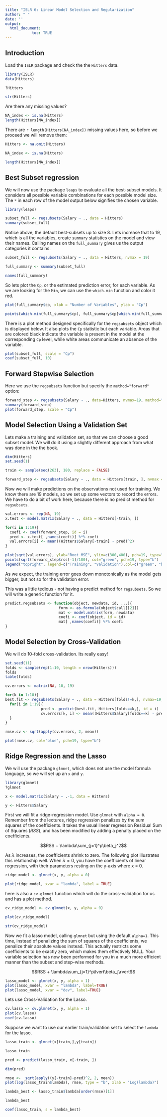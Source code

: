 ```yaml
---
title: "ISLR 6: Linear Model Selection and Regularization"
author: " "
date: ''
output:
  html_document:
            toc: TRUE
---
```


\newpage

## Introduction
Load the `ISLR` package and check the the `Hitters` data.

```r
library(ISLR)
data(Hitters)
```
```r
?Hitters
```
```r
str(Hitters)
```

Are there any missing values?

```r
NA_index <- is.na(Hitters)
length(Hitters[NA_index])
```

There are `r length(Hitters[NA_index])` missing values here, so before we proceed we will remove them:

```r
Hitters <- na.omit(Hitters)

NA_index <- is.na(Hitters)

length(Hitters[NA_index])
```

## Best Subset regression

We will now use the package `leaps` to evaluate all the best-subset models.
It considers all possible variable combinations for each possible model size.
The `*` in each row of the model output below signifies the chosen variable.

```r
library(leaps)

subset_full <- regsubsets(Salary ~ ., data = Hitters)
summary(subset_full)
```

Notice above, the default best-subsets up to size 8.
Lets increase that to 19, which is all the variables, create `summary` statistics on the model and view their names. Calling names on the `full_summary` gives us the output categories it contains.

```r
subset_full <- regsubsets(Salary ~ ., data = Hitters, nvmax = 19)

full_summary <- summary(subset_full)

names(full_summary)
```

So lets plot the `Cp`, or the estimated prediction error, for each variable. As we are looking for the `Min`, we can use the `which.min` function and color it red.

```r
plot(full_summary$cp, xlab = "Number of Variables", ylab = "Cp")

points(which.min(full_summary$cp), full_summary$cp[which.min(full_summary$cp)], pch = 20, col = "red")
```

There is a plot method designed specifically for the `regsubsets`  object which is displayed below. It also plots the `Cp` statistic but each variable. Areas that are colored black indicate the variable is present in the model at the corresponding `Cp` level, while white areas communicate an absence of the variable.

```r
plot(subset_full, scale = "Cp")
coef(subset_full, 10)
```



## Forward Stepwise Selection

Here we use the `regsubsets` function but specify the `method="forward"` option:

```r
forward_step <- regsubsets(Salary ~ ., data=Hitters, nvmax=19, method="forward")
summary(forward_step)
plot(forward_step, scale = "Cp")
```

## Model Selection Using a Validation Set

Lets make a training and validation set, so that we can choose a good subset model. We will do it using a slightly different approach from what was done in the the book.

```r
dim(Hitters)
set.seed(1)

train <- sample(seq(263), 180, replace = FALSE)

forward_step <- regsubsets(Salary ~ ., data = Hitters[train, ], nvmax = 19, method = "forward")
```

Now we will make predictions on the observations not used for training. We know there are 19 models, so we set up some vectors to record the errors. We have to do a bit of work here, because there is no predict method for `regsubsets`.

```r
val.errors <- rep(NA, 19)
x.test <- model.matrix(Salary ~ ., data = Hitters[-train, ]) 

for(i in 1:19){
  coefi <- coef(forward_step, id = i)
  pred <- x.test[ ,names(coefi)] %*% coefi
  val.errors[i] <- mean((Hitters$Salary[-train] - pred)^2)
}

plot(sqrt(val.errors), ylab="Root MSE", ylim=c(300,400), pch=19, type="b")
points(sqrt(forward_step$rss[-1]/180), col="green", pch=19, type="b")
legend("topright", legend=c("Training", "Validation"),col=c("green", "black"), pch=19)
```

As we expect, the training error goes down monotonically as the model gets bigger, but not so for the validation error.

This was a little tedious - not having a predict method for `regsubsets`. So we will write a generic function for it.
```r
predict.regsubsets <- function(object, newdata, id, ...){
                        form <- as.formula(object$call[[2]])
                        mat <- model.matrix(form, newdata)
                        coefi <- coef(object, id = id)
                        mat[ ,names(coefi)] %*% coefi
}

```


## Model Selection by Cross-Validation
 

We will do 10-fold cross-validation. Its really easy!

```r
set.seed(11)
folds <- sample(rep(1:10, length = nrow(Hitters)))
folds
table(folds)

cv.errors <- matrix(NA, 10, 19)

for(k in 1:10){
best.fit <- regsubsets(Salary ~ ., data = Hitters[folds!=k,], nvmax=19, method="forward")
  for(i in 1:19){
                pred <- predict(best.fit, Hitters[folds==k,], id = i)
                cv.errors[k, i] <- mean((Hitters$Salary[folds==k] - pred)^2)
  }
}

rmse.cv <- sqrt(apply(cv.errors, 2, mean))

plot(rmse.cv, col="blue", pch=19, type="b")
```


## Ridge Regression and the Lasso
 
We will use the package `glmnet`, which does not use the model formula language, so we will set up an `x` and `y`.

```r
library(glmnet)
?glmnet

x <- model.matrix(Salary ~ .-1, data = Hitters) 

y <- Hitters$Salary
```

First we will fit a ridge-regression model. Use `glmnet` with `alpha = 0`. Remember from the lectures, ridge regression penalizes by the sum squares of the coefficients. It takes the usual linear regression Residual Sum of Squares ($RSS$), and has been modified by adding a penalty placed on the coefficients.

$$RSS + \lambda\sum_{j=1}^p\beta_j^2$$


As $\lambda$ increases, the coefficients shrink to zero. The following plot illustrates this relationship well. When $\lambda = 0$, you have the coefficients of linear regression, with their parameters resting on the y-axis where x = 0.

```r
ridge_model <- glmnet(x, y, alpha = 0)

plot(ridge_model, xvar = "lambda", label = TRUE)
```
here is also a `cv.glmnet` function which will do the cross-validation for us and has a plot method.

```r
cv_ridge_model <- cv.glmnet(x, y, alpha = 0)

plot(cv_ridge_model)

str(cv_ridge_model)
```

Now we fit a lasso model, calling `glmnet` but using the default `alpha=1`.
This time, instead of penalizing the sum of squares of the coefficients,
we penalize their absolute values instead. This actually restricts some coefficients to be exactly zero, which makes them effectively NULL.
Your variable selection has now been performed for you in a much more efficient manner than the subset and step-wise methods.

$$RSS + \lambda\sum_{j=1}^p\lvert\beta_j\rvert$$

```r
lasso_model <- glmnet(x, y, alpha = 1)
plot(lasso_model, xvar = "lambda", label=TRUE)
plot(lasso_model, xvar = "dev", label=TRUE)
```

Lets use Cross-Validation for the Lasso.

```r
cv.lasso <- cv.glmnet(x, y, alpha = 1)
plot(cv.lasso)
coef(cv.lasso)
```

Suppose we want to use our earlier train/validation set to select the `lambda` for the lasso.
 
```r
lasso_train <- glmnet(x[train,],y[train])

lasso_train

pred <- predict(lasso_train, x[-train, ])

dim(pred)
```

```r
rmse <-  sqrt(apply((y[-train]-pred)^2, 2, mean))
plot(log(lasso_train$lambda), rmse, type = "b", xlab = "Log(lambda)")
```

```r
lambda_best <- lasso_train$lambda[order(rmse)[1]]

lambda_best

coef(lasso_train, s = lambda_best)
```
